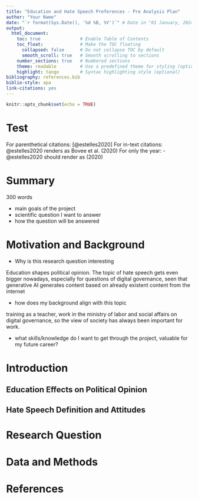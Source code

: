 ```yaml
---
title: "Education and Hate Speech Preferences - Pre Analysis Plan"
author: "Your Name"
date: "`r format(Sys.Date(), '%d %B, %Y')`" # Date in "01 January, 2024" format
output:
  html_document:
    toc: true               # Enable Table of Contents
    toc_float:              # Make the TOC floating
      collapsed: false      # Do not collapse TOC by default
      smooth_scroll: true   # Smooth scrolling to sections
    number_sections: true   # Numbered sections
    theme: readable         # Use a predefined theme for styling (optional)
    highlight: tango        # Syntax highlighting style (optional)
bibliography: references.bib
biblio-style: apa
link-citations: yes
---
```


```r
knitr::opts_chunk$set(echo = TRUE)
```

# Test 

For parenthetical citations: [@estelles2020]
For in-text citations: @estelles2020 renders as Bovee et al. (2020)
For only the year: -@estelles2020 should render as (2020)

# Summary

300 words

- main goals of the project
- scientific question I want to answer
- how the question will be answered

# Motivation and Background

- Why is this research question interesting

Education shapes political opinion.
The topic of hate speech gets even bigger nowadays, especially for questions of digital governance, seen that generative AI generates content based on already existent content from the internet

- how does my background align with this topic

training as a teacher, work in the ministry of labor and social affairs on digital governance, so the view of society has always been important for work. 

- what skills/knowledge do I want to get through the project, valuable for my future career?

# Introduction



## Education Effects on Political Opinion

## Hate Speech Definition and Attitudes



# Research Question

# Data and Methods

# References




